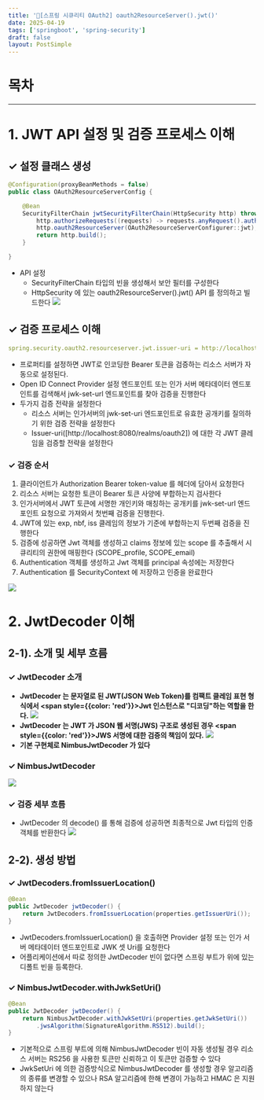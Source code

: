 ```yaml
---
title: '👀[스프링 시큐리티 OAuth2] oauth2ResourceServer().jwt()'
date: 2025-04-19
tags: ['springboot', 'spring-security']
draft: false
layout: PostSimple
---
```


# 목차

<TOCInline toc={props.toc} exclude="목차"/>

---

# 1. JWT API 설정 및 검증 프로세스 이해

## ✓ 설정 클래스 생성

```java
@Configuration(proxyBeanMethods = false)
public class OAuth2ResourceServerConfig {

	@Bean
	SecurityFilterChain jwtSecurityFilterChain(HttpSecurity http) throws Exception {
		http.authorizeRequests((requests) -> requests.anyRequest().authenticated());
		http.oauth2ResourceServer(OAuth2ResourceServerConfigurer::jwt); // jwt 토큰을 검증하는 빈들과 클래스를 생성하고 초기화 함
		return http.build();
	}

}
```

- API 설정
  - SecurityFilterChain 타입의 빈을 생성해서 보안 필터를 구성한다
  - HttpSecurity 에 있는 oauth2ResourceServer().jwt() API 를 정의하고 빌드한다
    <img src="/static/images/springBoot/image00000005.png" />

## ✓ 검증 프로세스 이해

```yaml
spring.security.oauth2.resourceserver.jwt.issuer-uri = http://localhost:8080/realms/oauth2
```

- 프로퍼티를 설정하면 JWT로 인코딩한 Bearer 토큰을 검증하는 리소스 서버가 자동으로 설정된다.
- Open ID Connect Provider 설정 엔드포인트 또는 인가 서버 메타데이터 엔드포인트를 검색해서 jwk-set-url 엔드포인트를 찾아 검증을 진행한다
- 두가지 검증 전략을 설정한다
  - 리소스 서버는 인가서버의 jwk-set-uri 엔드포인트로 유효한 공개키를 질의하기 위한 검증 전략을 설정한다
  - Issuer-uri([http://localhost:8080/realms/oauth2]) 에 대한 각 JWT 클레임을 검증할 전략을 설정한다

### ✓ 검증 순서

1. 클라이언트가 Authorization Bearer token-value 를 헤더에 담아서 요청한다
2. 리소스 서버는 요청한 토큰이 Bearer 토큰 사양에 부합하는지 검사한다
3. 인가서버에서 JWT 토큰에 서명한 개인키와 매칭하는 공개키를 jwk-set-url 엔드포인트 요청으로 가져와서 첫번째 검증을 진행한다.
4. JWT에 있는 exp, nbf, iss 클레임의 정보가 기준에 부합하는지 두번째 검증을 진행한다
5. 검증에 성공하면 Jwt 객체를 생성하고 claims 정보에 있는 scope 를 추출해서 시큐리티의 권한에 매핑한다 (SCOPE_profile, SCOPE_email)
6. Authentication 객체를 생성하고 Jwt 객체를 principal 속성에는 저장한다
7. Authentication 를 SecurityContext 에 저장하고 인증을 완료한다

<img src="/static/images/springBoot/image00000006.png" />

# 2. JwtDecoder 이해

## 2-1). 소개 및 세부 흐름

### ✓ JwtDecoder 소개

- <b>JwtDecoder 는 문자열로 된 JWT(JSON Web Token)를 컴팩트 클레임 표현 형식에서 <span style={{color: 'red'}}>Jwt 인스턴스로 "디코딩"</span>하는 역할을 한다.</b>
  <img src="/static/images/springBoot/image00000007.png" />
- <b>JwtDecoder 는 JWT 가 JSON 웹 서명(JWS) 구조로 생성된 경우 <span style={{color: 'red'}}>JWS 서명에 대한 검증</span>의 책임이 있다.</b>
  <img src="/static/images/springBoot/image00000008.png" />
- <b>기본 구현체로 NimbusJwtDecoder 가 있다</b>

### ✓ NimbusJwtDecoder

<img src="/static/images/springBoot/image00000009.png" />

### ✓ 검증 세부 흐름

- JwtDecoder 의 decode() 를 통해 검증에 성공하면 최종적으로 Jwt 타입의 인증객체를 반환한다
  <img src="/static/images/springBoot/image00000010.png" />

## 2-2). 생성 방법

### ✓ JwtDecoders.fromIssuerLocation()

```java
@Bean
public JwtDecoder jwtDecoder() {
	return JwtDecoders.fromIssuerLocation(properties.getIssuerUri());
}
```

- JwtDecoders.fromIssuerLocation() 을 호출하면 Provider 설정 또는 인가 서버 메타데이터 엔드포인트로 JWK 셋 Uri를 요청한다
- 어플리케이션에서 따로 정의한 JwtDecoder 빈이 없다면 스프링 부트가 위에 있는 디폴트 빈을 등록한다.

### ✓ NimbusJwtDecoder.withJwkSetUri()

```java
@Bean
public JwtDecoder jwtDecoder() {
	return NimbusJwtDecoder.withJwkSetUri(properties.getJwkSetUri())
		.jwsAlgorithm(SignatureAlgorithm.RS512).build();
}
```

- 기본적으로 스프링 부트에 의해 NimbusJwtDecoder 빈이 자동 생성될 경우 리소스 서버는 RS256 을 사용한 토큰만 신뢰하고 이 토큰만 검증할 수 있다
- JwkSetUri 에 의한 검증방식으로 NimbusJwtDecoder 를 생성할 경우 알고리즘의 종류를 변경할 수 있으나 RSA 알고리즘에 한해 변경이 가능하고 HMAC 은 지원하지 않는다
